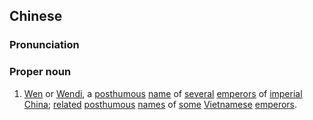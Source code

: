 ==Chinese==
{{zh-forms|literature; culture; civilized|emperor; lord; god}}
{{wikipedia|lang=zh}}

===Pronunciation===
{{zh-pron
|m=Wéndì
|c=man4 dai3
|cat=pn
}}

===Proper noun===
{{zh-proper noun}}

# {{lb|zh|historical}} [[Wen]] or [[Wendi]], a [[posthumous]] [[name]] of [[several]] [[emperor]]s of [[imperial]] [[China]]; [[relate]]d [[posthumous]] [[name]]s of [[some]] [[Vietnamese]] [[emperor]]s.

{{zh-cat|Individuals}}